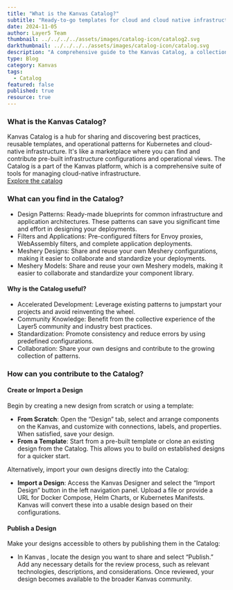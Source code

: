 ```yaml
---
title: "What is the Kanvas Catalog?"
subtitle: "Ready-to-go templates for cloud and cloud native infrastructure"
date: 2024-11-05
author: Layer5 Team
thumbnail: ../../../../assets/images/catalog-icon/catalog2.svg
darkthumbnail: ../../../../assets/images/catalog-icon/catalog.svg
description: "A comprehensive guide to the Kanvas Catalog, a collection of curated, pre-built, and ready-to-use cloud and cloud native infrastructure configurations."
type: Blog
category: Kanvas
tags:
  - Catalog
featured: false
published: true
resource: true
---
```



<BlogWrapper>

### What is the Kanvas Catalog?

<Link to="/cloud-native-management/catalog">Kanvas Catalog</Link> is a hub for sharing and discovering best practices, reusable templates, and operational patterns for Kubernetes and cloud-native infrastructure. It's like a marketplace where you can find and contribute pre-built infrastructure configurations and operational views. The Catalog is a part of the Kanvas platform, which is a comprehensive suite of tools for managing cloud-native infrastructure.

<div className="note"> <a href="https://meshery.layer5.io/catalog">Explore the catalog</a></div>

### What can you find in the Catalog?

- Design Patterns: Ready-made blueprints for common infrastructure and application architectures. These patterns can save you significant time and effort in designing your deployments.  
- Filters and Applications: Pre-configured filters for Envoy proxies, WebAssembly filters, and complete application deployments.
- Meshery Designs: Share and reuse your own Meshery configurations, making it easier to collaborate and standardize your deployments.  
- Meshery Models: Share and reuse your own Meshery models, making it easier to collaborate and standardize your component library.

#### Why is the Catalog useful?

- Accelerated Development: Leverage existing patterns to jumpstart your projects and avoid reinventing the wheel.
- Community Knowledge: Benefit from the collective experience of the Layer5 community and industry best practices.  
- Standardization: Promote consistency and reduce errors by using predefined configurations.
- Collaboration: Share your own designs and contribute to the growing collection of patterns.

### How can you contribute to the Catalog?
 
#### Create or Import a Design
Begin by creating a new design from scratch or using a template:

- **From Scratch**: Open the “Design” tab, select and arrange components on the Kanvas, and customize with connections, labels, and properties. When satisfied, save your design.
- **From a Template**: Start from a pre-built template or clone an existing design from the Catalog. This allows you to build on established designs for a quicker start.

Alternatively, import your own designs directly into the Catalog:

- **Import a Design**: Access the Kanvas Designer and select the “Import Design” button in the left navigation panel. Upload a file or provide a URL for Docker Compose, Helm Charts, or Kubernetes Manifests. Kanvas will convert these into a usable design based on their configurations.

#### Publish a Design
Make your designs accessible to others by publishing them in the Catalog:

- In Kanvas , locate the design you want to share and select “Publish.” Add any necessary details for the review process, such as relevant technologies, descriptions, and considerations. Once reviewed, your design becomes available to the broader Kanvas community.



</BlogWrapper>
